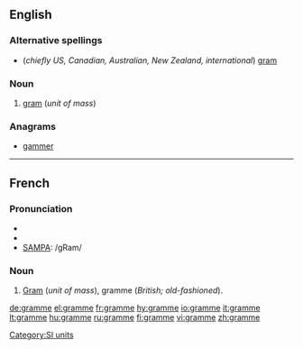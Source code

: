==English==

===Alternative spellings===
* (''chiefly US, Canadian, Australian, New Zealand, international'') [[gram]]

===Noun===
{{en-noun|grammeer}}

# {{context|British|dated}} [[gram]] (''unit of mass'')

===Anagrams===
*[[gammer]]

[[Category:SI units]]

----

==French==

===Pronunciation===
*{{audio|Fr-gramme.ogg|audio}}
*{{IPA|lang=fr|/ɡʁam/}}
*[[w:SAMPA|SAMPA]]: /gRam/

===Noun===
{{fr-noun|m}}

# [[gram|Gram]] (''unit of mass''), gramme (''British; old-fashioned'').

[[de:gramme]]
[[el:gramme]]
[[fr:gramme]]
[[hy:gramme]]
[[io:gramme]]
[[it:gramme]]
[[lt:gramme]]
[[hu:gramme]]
[[ru:gramme]]
[[fi:gramme]]
[[vi:gramme]]
[[zh:gramme]]